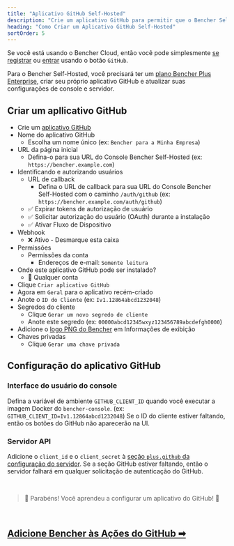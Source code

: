 ```yaml
---
title: "Aplicativo GitHub Self-Hosted"
description: "Crie um aplicativo GitHub para permitir que o Bencher Self-Hosted autentique-se com o GitHub"
heading: "Como Criar um Aplicativo GitHub Self-Hosted"
sortOrder: 5
---
```


Se você está usando o Bencher Cloud, então você pode simplesmente [se registrar](/auth/signup) ou [entrar](/auth/login)
usando o botão `GitHub`.

Para o Bencher Self-Hosted, você precisará ter um [plano Bencher Plus Enterprise](/pricing/?level=enterprise), criar seu próprio aplicativo GitHub e atualizar suas configurações de console e servidor.


## Criar um apllicativo GitHub

- Crie um [aplicativo GitHub](https://docs.github.com/pt/apps/creating-github-apps/registering-a-github-app/registering-a-github-app#registering-a-github-app)
- Nome do aplicativo GitHub
  - Escolha um nome único (ex: `Bencher para a Minha Empresa`)
- URL da página inicial
  - Defina-o para sua URL do Console Bencher Self-Hosted (ex: `https://bencher.example.com`)
- Identificando e autorizando usuários
  - URL de callback
    - Defina o URL de callback para sua URL do Console Bencher Self-Hosted com o caminho `/auth/github` (ex: `https://bencher.example.com/auth/github`)
  - ✅ Expirar tokens de autorização de usuário
  - ✅ Solicitar autorização do usuário (OAuth) durante a instalação
  - ✅ Ativar Fluxo de Dispositivo
- Webhook
  - ❌ Ativo - Desmarque esta caixa
- Permissões
  - Permissões da conta
    - Endereços de e-mail: `Somente leitura`
- Onde este aplicativo GitHub pode ser instalado?
  - 🔘 Qualquer conta
- Clique `Criar aplicativo GitHub`
- Agora em `Geral` para o aplicativo recém-criado
- Anote o `ID do Cliente` (ex: `Iv1.12864abcd1232048`)
- Segredos do cliente
  - Clique `Gerar um novo segredo de cliente`
  - Anote este segredo (ex: `00000abcd12345wxyz123456789abcdefgh0000`)
- Adicione o [logo PNG do Bencher](/brand/) em Informações de exibição
- Chaves privadas
  - Clique `Gerar uma chave privada`

## Configuração do aplicativo GitHub

### Interface do usuário do console
Defina a variável de ambiente `GITHUB_CLIENT_ID` quando você executar a imagem Docker do `bencher-console`. (ex: `GITHUB_CLIENT_ID=Iv1.12864abcd1232048`) Se o ID do cliente estiver faltando, então os botões do GitHub não aparecerão na UI.

### Servidor API
Adicione o `client_id` e o `client_secret` à [seção `plus.github` da configuração do servidor](/docs/pt/reference/server-config/#plusgithub). Se a seção GitHub estiver faltando, então o servidor falhará em qualquer solicitação de autenticação do GitHub.

<br/>

> 🐰 Parabéns! Você aprendeu a configurar um aplicativo do GitHub! 🎉

<br/>

<h2><a href="/docs/pt/how-to/github-actions/">Adicione Bencher às Ações do GitHub ➡</a></h2>